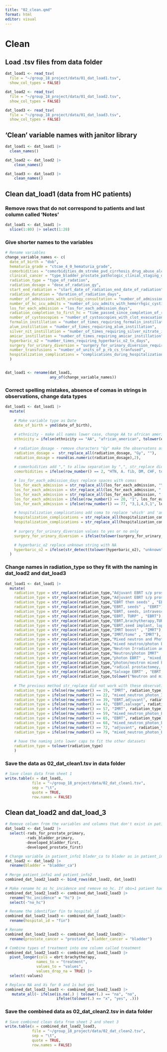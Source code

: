 ```yaml
---
title: "02_clean.qmd"
format: html
editor: visual
---
```


# Clean

## Load .tsv files from data folder

```r

dat_load1 <- read_tsv(
  file = "~/group_18_project/data/01_dat_load1.tsv",
  show_col_types = FALSE)

dat_load2 <- read_tsv(
  file = "~/group_18_project/data/01_dat_load2.tsv",
  show_col_types = FALSE)

dat_load3 <- read_tsv(
  file = "~/group_18_project/data/01_dat_load3.tsv",
  show_col_types = FALSE)
```

## 'Clean' variable names with janitor library

```r

dat_load1 <- dat_load1 |> 
  clean_names()

dat_load2 <- dat_load2 |> 
    clean_names()

dat_load3 <- dat_load3 |> 
    clean_names()
```

## Clean dat_load1 (data from HC patients)

### Remove rows that do not correspond to patients and last column called 'Notes'

```r

dat_load1 <- dat_load1 |> 
  slice(1:80) |> select(1:28)
```

### Give shorter names to the variables

```r

# Rename variables 
change_variable_names <- c(
  date_of_birth = "dob",
  hematuria_grade = "ctcae_4_0_hematuria_grade",
  comorbidities = "comorbidities_dm_stroke_pvd_cirrhosis_drug_abuse_alcoholism_tobacco_hx_mi_last_6mo_chf_copd_esrd",
  clinical_cancer = "type_bladder_prostate_pathologic_clinial_staging_of_cancer",
  radiation_type = "type_of_radation",
  radiation_dosage = "dose_of_radation_gy",
  start_end_radiation = "start_date_of_radiation_end_date_of_radiation",
  radiation_duration = "duration_of_radiation_days",
  number_of_admissions_with_urology_consultation = "number_of_admissions_including_er_visits_requiring_urology_consultation",
  number_of_hc_icu_admits = "number_of_icu_admits_with_hemorrhgic_cystits",
  los_for_each_admission = "los_for_each_admission_days",
  radiation_completion_to_first_hc = "time_passed_since_completion_of_radiation_treatment_months_and_first_incidence_hc",
  number_of_cystoscopies = "number_of_cystoscopies_with_clot_evacuation_and_or_fulguration_of_bleeders",
  formalin_instillation = "number_of_times_requiring_formalin_instillation",
  alum_instillation = "number_of_times_requiring_alum_instillation",
  silver_nit_instillation = "number_of_times_requiring_silver_nitrate_instillation",
  amicar_instillation = "number_of_times_requiring_amicar_instillation",
  hyperbaric_o2 = "number_times_requiring_hyperbaric_o2_tx_days",
  surgery_for_urinary_diversion = "surgery_for_urinary_diversion_required_if_yes_what_type",
  number_transfusions = "number_of_units_of_p_rb_cs_tranfused",
  hospitalization_complications = "complications_during_hospitalization_uti_pyelonephritis_urosepsis_hydronephrosis_aki_other"
  )


dat_load1 <- rename(dat_load1, 
                    any_of(change_variable_names))
```

### Correct spelling mistakes, absence of comas in strings in observations, change data types

```r

dat_load1 <- dat_load1 |> 
  mutate(
  
    # Make variable type as Date
    date_of_birth = ymd(date_of_birth),
    
    # ethnicity - make all names lower case, change AA to african american
    ethnicity = ifelse(ethnicity == "AA", "african_american", tolower(ethnicity)),
    
    # radiation_dosage - remove characters "Gy" make the observatons as num
    radiation_dosage =  str_replace_all(radiation_dosage, "Gy", ""),
    radiation_dosage = round(as.numeric(radiation_dosage),2),
    
    # comorbidities add "," to allow separation by ",", str_replace did not work
    comorbidities = ifelse(row_number() == 2, "HTN, A. fib, DM, CHF, tobacco", comorbidities),

    # los_for_each_admission_days replace spaces with comas 
    los_for_each_admission = str_replace_all(los_for_each_admission, "\\s+", " "),
    los_for_each_admission = str_replace_all(los_for_each_admission, ", ", " "),
    los_for_each_admission = str_replace_all(los_for_each_admission, " ", ","),
    los_for_each_admission = ifelse(row_number() == 20, "1", los_for_each_admission),
    los_for_each_admission = ifelse(row_number() == 77, "3,1,4,5,1", los_for_each_admission),

    # hospitalization_complications add coma to replace 'which' and 'and' 
    hospitalization_complications = str_replace_all(hospitalization_complications, "and", ","),
    hospitalization_complications = str_replace_all(hospitalization_complications, "which", ","),
    
    # surgery_for_urinary_diversion values to yes or no only
    surgery_for_urinary_diversion = ifelse(tolower(surgery_for_urinary_diversion) == "no", "no", "yes"),

    # hyperbaric_o2 replace unknown string with NA 
    hyperbaric_o2 = ifelse(str_detect(tolower(hyperbaric_o2), "unknown"), NA, hyperbaric_o2)
  )
```

### Change names in radiation_type so they fit with the naming in dat_load2 and dat_load3

```r

dat_load1 <- dat_load1 |>
  mutate(
    radiation_type = str_replace(radiation_type,"Adjuvant EBRT s/p prostatectomy for a pT4N0" , "EBRT,adjuvant"),
    radiation_type = str_replace(radiation_type,"Adjuvant EBRT s/p prostatectomy with positive LNs" , "EBR,adjuvant"),
    radiation_type = str_replace(radiation_type,"EBRT then seeds" , "EBRT"),
    radiation_type = str_replace(radiation_type,"EBRT, seeds" , "EBRT"),
    radiation_type = str_replace(radiation_type,"EBRT, seeds, intravescial chemo" , "EBRT"),
    radiation_type = str_replace(radiation_type,"EBRT, TURP" , "EBRT"),
    radiation_type = str_replace(radiation_type,"EBRT,brachytherapy,TURBT" , "EBRT,brachytherapy"),
    radiation_type = str_replace(radiation_type,"EBRT,seed implant, lupron" , "EBRT"),
    radiation_type = str_replace(radiation_type,"IMRT boost" , "IMRT"),
    radiation_type = str_replace(radiation_type,"IMRT/tomo" , "IMRT"),
    radiation_type = str_replace(radiation_type,"Mixed neutron and Photon IMRT" , "mixed_neutron_photon_IMRT"),
    radiation_type = str_replace(radiation_type,"mixed neutron/photon EBRT" , "mixed_neutron_photon_EBRT"),
    radiation_type = str_replace(radiation_type,"Neutron Irradiation and Intensity-Modulated Photon Therapy (IMRT)" , "IMRT"),
    radiation_type = str_replace(radiation_type,"Neutron/photon IMRT" , "mixed_neutron_photon_IMRT"),
    radiation_type = str_replace(radiation_type,"photon EBRT" , "mixed_neutron_photon_EBRT"),
    radiation_type = str_replace(radiation_type,"photon/neutron mixed EBRT" , "mixed_neutron_photon_EBRT"),
    radiation_type = str_replace(radiation_type,"radical prostactomey, Adjuvant radiation" , "adjuvant"),
    radiation_type = str_replace(radiation_type,"Salvage EBRT" , "EBRT,salvage"),
    radiation_type = str_replace(radiation_type,tolower("Neutron and mixed_neutron_photon_EBRT"),"mixed_neutron_photon_EBRT"),
    
    # The previous method str_replace did not work with these observations
    radiation_type = ifelse(row_number() == 19, "IMRT", radiation_type),
    radiation_type = ifelse(row_number() == 22, "mixed_neutron_photon_IMRT", radiation_type),
    radiation_type = ifelse(row_number() == 39, "EBRT,adjuvant", radiation_type),
    radiation_type = ifelse(row_number() == 43, "EBRT,salvage", radiation_type),
    radiation_type = ifelse(row_number() == 57, "IMRT", radiation_type),
    radiation_type = ifelse(row_number() == 59, "mixed_neutron_photon_EBRT", radiation_type),
    radiation_type = ifelse(row_number() == 65, "EBRT", radiation_type),
    radiation_type = ifelse(row_number() == 68, "mixed_neutron_photon_EBRT", radiation_type),
    radiation_type = ifelse(row_number() == 72, "adjuvant", radiation_type),
    radiation_type = ifelse(row_number() == 79, "mixed_neutron_photon_EBRT,adjuvant", radiation_type),
    
    # have the naming into lower caps to fit the other datasets 
    radiation_type = tolower(radiation_type)
    )
```

### Save the data as 02_dat_clean1.tsv in data folder

```r
# Save clean data from sheet 1
write.table(x = dat_load1,
            file = "~/group_18_project/data/02_dat_clean1.tsv", 
            sep = "\t", 
            quote = TRUE,
            row.names = FALSE)
```

## Clean dat_load2 and dat_load_3

```r
# Remove column from the variables and columns that don't exist in patient_info2
dat_load2 <- dat_load2 |> 
  select(-rads_for_prostate_primary, 
         -rads_bladder_primary, 
         -developed_bladder_first,
         -developed_prostate_first)

# Change variable in patient_info1 blader_ca to blader as in patient_info2
dat_load2 <- dat_load2 |>
  rename(bladder = "bladder_ca")
 
# Merge patient_info1 and patient_info2
combined_dat_load2_load3 <- bind_rows(dat_load2, dat_load3)

# Make rename hc as hc_incidence and remove no_hc. If obs=1 patient had hc if obs=0 patient didn't have hc 
combined_dat_load2_load3 <- combined_dat_load2_load3 |> 
  rename("hc_incidence" = "hc") |>
  select(-"no_hc")

# Rename the identifier fin to hospital_id 
combined_dat_load2_load3 <- combined_dat_load2_load3|>
  rename(hospital_id = "fin") 

# Rename 
combined_dat_load2_load3 <- combined_dat_load2_load3|>
  rename(prostate_cancer = "prostate", bladder_cancer = "bladder") 

# Combine types of treatment into one column called treatment
combined_dat_load2_load3 <- combined_dat_load2_load3 |>
  pivot_longer(cols = ebrt:brachytherapy,
              names_to = "treatment", 
              values_to = "values",
              values_drop_na = TRUE) |>
  select(-values)

# Replace NA and Xs for 0 and 1s but yes
combined_dat_load2_load3 <- combined_dat_load2_load3 |> 
   mutate_all(~ ifelse(is.na(.) | tolower(.) == "na", "no", 
                       ifelse(tolower(.) == "x", "yes", .))) 

```

### Save the combined data as 02_dat_clean2.tsv in data folder

```r
# Save combined clean data from sheet 2 and sheet 3
write.table(x = combined_dat_load2_load3,
            file = "~/group_18_project/data/02_dat_clean2.tsv", 
            sep = "\t", 
            quote = TRUE,
            row.names = FALSE)
```
